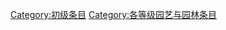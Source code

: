 {{catmore1|[[Wikipedia:园艺与园林专题|Wikipedia:园艺与园林专题]]}}
{{Articles by Quality|topic=园艺与园林|project=园艺与园林|format=TOC}}
{{emptycat}}

[[Category:初级条目|Category:初级条目]]
[[Category:各等级园艺与园林条目|Category:各等级园艺与园林条目]]